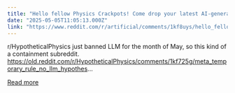 ```yaml
---
title: "Hello fellow Physics Crackpots! Come drop your latest AI-generated theories on how you solved the theory of everything > /r/LLMPhysics"
date: "2025-05-05T11:05:13.000Z"
link: "https://www.reddit.com/r/artificial/comments/1kf8uys/hello_fellow_physics_crackpots_come_drop_your/"
---
```


r/HypotheticalPhysics just banned LLM for the month of May, so this kind of a containment subreddit. 
 https://old.reddit.com/r/HypotheticalPhysics/comments/1kf725g/meta_temporary_rule_no_llm_hypothes...

[Read more](https://www.reddit.com/r/artificial/comments/1kf8uys/hello_fellow_physics_crackpots_come_drop_your/)
